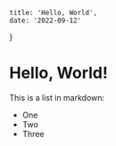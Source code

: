 	title: 'Hello, World',
	date: '2022-09-12'
}

# Hello, World!

This is a list in markdown: 

- One
- Two
- Three
